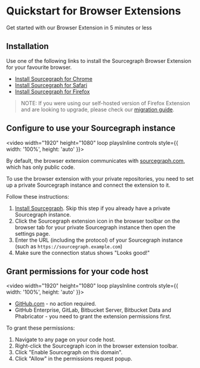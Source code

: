 # Quickstart for Browser Extensions

Get started with our Browser Extension in 5 minutes or less

## Installation

Use one of the following links to install the Sourcegraph Browser Extension for your favourite browser.

- [Install Sourcegraph for Chrome](https://chrome.google.com/webstore/detail/sourcegraph/dgjhfomjieaadpoljlnidmbgkdffpack)
- [Install Sourcegraph for Safari](https://apps.apple.com/us/app/sourcegraph-for-safari/id1543262193)
- [Install Sourcegraph for Firefox](https://addons.mozilla.org/en-US/firefox/addon/sourcegraph-for-firefox)


>NOTE: If you were using our self-hosted version of Firefox Extension and are looking to upgrade, please check our [migration guide](/integration/migrating_firefox_extension).

## Configure to use your Sourcegraph instance

<video width="1920" height="1080" loop playsInline controls style={{ width: '100%', height: 'auto' }}>
  <source src="https://storage.googleapis.com/sourcegraph-assets/code-host-integration/PrivateInstanceDark.mp4"/>
</video>

By default, the browser extension communicates with [sourcegraph.com](https://sourcegraph.com), which has only public code.

To use the browser extension with your private repositories, you need to set up a private Sourcegraph instance and connect the extension to it.

Follow these instructions:

1. [Install Sourcegraph](/admin/install). Skip this step if you already have a private Sourcegraph instance.
2. Click the Sourcegraph extension icon in the browser toolbar on the browser tab for your private Sourcegraph instance then open the settings page.
3. Enter the URL (including the protocol) of your Sourcegraph instance (such as `https://sourcegraph.example.com`)
4. Make sure the connection status shows "Looks good!"


## Grant permissions for your code host

<video width="1920" height="1080" loop playsInline controls style={{ width: '100%', height: 'auto' }}>
  <source src="https://storage.googleapis.com/sourcegraph-assets/code-host-integration/GrantPermissionsDark.mp4"/>
</video>

- [GitHub.com](https://github.com/) - no action required.
- GitHub Enterprise, GitLab, Bitbucket Server, Bitbucket Data and Phabricator - you need to grant the extension permissions first.

To grant these permissions:

1. Navigate to any page on your code host.
2. Right-click the Sourcegraph icon in the browser extension toolbar.
3. Click "Enable Sourcegraph on this domain".
4. Click "Allow" in the permissions request popup.
